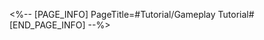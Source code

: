 <%-- [PAGE_INFO]
PageTitle=#Tutorial/Gameplay Tutorial#
[END_PAGE_INFO] --%>
{{Tutorial
|sort      = 982010
|title     = Gameplay Tutorial
|subtitle  = 
|type      = 
|about     = 
|image1    = Tutorial Gameplay Tutorial 1.png{{subst:void|<!--$UPLOAD:<<SpriteOutput/TutorialPic/TutorialPage_982010.png>-<Tutorial Gameplay Tutorial 1.png>-<Tutorial Files>>-->}}
|text1     = Slippery ice makes baby seals move farther and for longer.
|image2    = Tutorial Gameplay Tutorial 2.png{{subst:void|<!--$UPLOAD:<<SpriteOutput/TutorialPic/TutorialPage_982006.png>-<Tutorial Gameplay Tutorial 2.png>-<Tutorial Files>>-->}}
|text2     = Colliding with a {{Color|h|nobold=1|Spiky Wall}} deals {{Color|h|nobold=1|3}} DMG to the baby seal.
}}